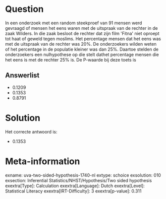 Question
========

In een onderzoek met een random steekproef van 91 mensen werd gevraagd
of mensen het eens waren met de uitspraak van de rechter in de zaak
Wilders. In die zaak besloot de rechter dat zijn film \'Fitna\' niet
oproept tot haat of geweld tegen moslims. Het percentage mensen dat het
eens was met de uitspraak van de rechter was 20%. De onderzoekers wilden
weten of het percentage in de populatie kleiner was dan 25%. Daartoe
stelden de onderzoekers een nulhypothese op die stelt dathet percentage
mensen die het eens is met de rechter 25% is. De P-waarde bij deze toets
is

Answerlist
----------

* 0.1209
* 0.1353
* 0.8791

Solution
========

Het correcte antwoord is: 

* 0.1353

Meta-information
================
exname: uva-two-sided-hypothesis-1740-nl
extype: schoice
exsolution: 010
exsection: Inferential Statistics/NHST/Hypothesis/Two sided hypothesis
exextra[Type]: Calculation
exextra[Language]: Dutch
exextra[Level]: Statistical Literacy
exextra[IRT-Difficulty]: 3
exextra[p-value]: 0.311
